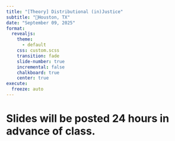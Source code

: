 ```yaml
---
title: "[Theory] Distributional (in)Justice"
subtitle: "📍Houston, TX"
date: "September 09, 2025"
format: 
  revealjs:
    theme:
      - default
    css: custom.scss
    transition: fade
    slide-number: true
    incremental: false 
    chalkboard: true
    center: true
execute:
  freeze: auto
---
```

# Slides will be posted 24 hours in advance of class.